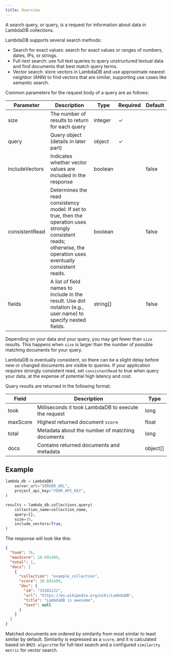 ```yaml
---
title: Overview
---
```


A search query, or query, is a request for information about data in LambdaDB collections.

LambdaDB supports several search methods:

* Search for exact values: search for exact values or ranges of numbers, dates, IPs, or strings.
* Full-text search: use full text queries to query unstructured textual data and find documents that best match query terms.
* Vector search: store vectors in LambdaDB and use approximate nearest neighbor (ANN) to find vectors that are similar, supporting use cases like semantic search.

Common parameters for the request body of a query are as follows:

| Parameter      | Description                                                  | Type    | Required | Default |
| -------------- | -------------------------------------------------------------| ------- | -------- | ------- |
| size           | The number of results to return for each query               | integer | ✓        |         |
| query          | Query object (details in later part)                         | object  | ✓        |         |
| includeVectors | Indicates whether vector values are included in the response | boolean |          | false   |
| consistentRead | Determines the read consistency model: If set to true, then the operation uses strongly consistent reads; otherwise, the operation uses eventually consistent reads. | boolean |          | false   |
| fields         | A list of field names to include in the result. Use dot notation (e.g., user.name) to specify nested fields. | string[]  |          | false   |

<Tip>

  Depending on your data and your query, you may get fewer than `size` results.
  This happens when `size` is larger than the number of possible matching documents for your query.
</Tip>

<Warning>

  LambdaDB is eventually consistent, so there can be a slight delay before new or changed documents are visible to queries.
  If your application requires strongly consistent read, set `consistentRead` to true when query your data,
  at the expense of potential high latency and cost.

</Warning>

Query results are returned in the following format:

| Field    | Description                                          | Type      |
| -------- | ---------------------------------------------------- | --------- |
| took     | Milliseconds it took LambdaDB to execute the request | long      |
| maxScore | Highest returned document `score`                    | float     |
| total    | Metadata about the number of matching documents      | long      |
| docs     | Contains returned documents and metadata             | object[]  |

## Example

```python python
lambda_db = LambdaDB(
    server_url="SERVER_URL",
    project_api_key="YOUR_API_KEY",
)

results = lambda_db.collections.query(
    collection_name=collection_name,
    query={},
    size=10,
    include_vectors=True,
)
```
The response will look like this:

```json
{
  "took": 76,
  "maxScore": 10.691499,
  "total": 1,
  "docs": [
    {
      "collection": "example_collection",
      "score": 10.691499,
      "doc": {
        "id": "33201222",
        "url": "https://en.wikipedia.org/wiki/LambdaDB",
        "title": "LambdaDB is awesome",
        "text": null
      }
    }
  ]
}
```

Matched documents are ordered by similarity from most similar to least similar by default.
Similarity is expressed as a `score`, and it is calculated based on `BM25 algorithm` for full-text search
and a configured `similarity metric` for vector search.